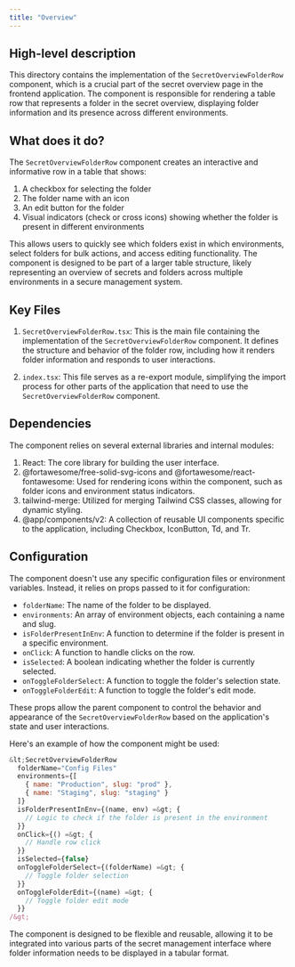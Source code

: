 ```yaml
---
title: "Overview"
---
```


## High-level description
This directory contains the implementation of the `SecretOverviewFolderRow` component, which is a crucial part of the secret overview page in the frontend application. The component is responsible for rendering a table row that represents a folder in the secret overview, displaying folder information and its presence across different environments.

## What does it do?
The `SecretOverviewFolderRow` component creates an interactive and informative row in a table that shows:

1. A checkbox for selecting the folder
2. The folder name with an icon
3. An edit button for the folder
4. Visual indicators (check or cross icons) showing whether the folder is present in different environments

This allows users to quickly see which folders exist in which environments, select folders for bulk actions, and access editing functionality. The component is designed to be part of a larger table structure, likely representing an overview of secrets and folders across multiple environments in a secure management system.

## Key Files

1. `SecretOverviewFolderRow.tsx`: This is the main file containing the implementation of the `SecretOverviewFolderRow` component. It defines the structure and behavior of the folder row, including how it renders folder information and responds to user interactions.

2. `index.tsx`: This file serves as a re-export module, simplifying the import process for other parts of the application that need to use the `SecretOverviewFolderRow` component.

## Dependencies
The component relies on several external libraries and internal modules:

1. React: The core library for building the user interface.
2. @fortawesome/free-solid-svg-icons and @fortawesome/react-fontawesome: Used for rendering icons within the component, such as folder icons and environment status indicators.
3. tailwind-merge: Utilized for merging Tailwind CSS classes, allowing for dynamic styling.
4. @app/components/v2: A collection of reusable UI components specific to the application, including Checkbox, IconButton, Td, and Tr.

## Configuration
The component doesn't use any specific configuration files or environment variables. Instead, it relies on props passed to it for configuration:

- `folderName`: The name of the folder to be displayed.
- `environments`: An array of environment objects, each containing a name and slug.
- `isFolderPresentInEnv`: A function to determine if the folder is present in a specific environment.
- `onClick`: A function to handle clicks on the row.
- `isSelected`: A boolean indicating whether the folder is currently selected.
- `onToggleFolderSelect`: A function to toggle the folder's selection state.
- `onToggleFolderEdit`: A function to toggle the folder's edit mode.

These props allow the parent component to control the behavior and appearance of the `SecretOverviewFolderRow` based on the application's state and user interactions.

Here's an example of how the component might be used:

```jsx
&lt;SecretOverviewFolderRow
  folderName="Config Files"
  environments={[
    { name: "Production", slug: "prod" },
    { name: "Staging", slug: "staging" }
  ]}
  isFolderPresentInEnv={(name, env) =&gt; {
    // Logic to check if the folder is present in the environment
  }}
  onClick={() =&gt; {
    // Handle row click
  }}
  isSelected={false}
  onToggleFolderSelect={(folderName) =&gt; {
    // Toggle folder selection
  }}
  onToggleFolderEdit={(name) =&gt; {
    // Toggle folder edit mode
  }}
/&gt;
```

The component is designed to be flexible and reusable, allowing it to be integrated into various parts of the secret management interface where folder information needs to be displayed in a tabular format.
